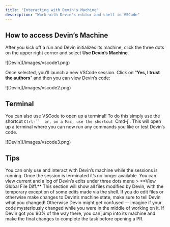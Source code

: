 ```yaml
---
title: "Interacting with Devin's Machine"
description: "Work with Devin's editor and shell in VSCode"
---
```


## How to access Devin’s Machine

After you kick off a run and Devin initializes its machine, click the three dots on the upper right corner and select **Use Devin’s Machine**.

<Frame>
    ![Devin](/images/vscode1.png)
</Frame>

Once selected, you’ll launch a new VSCode session. Click on “**Yes, I trust the authors**” and then you can view Devin’s code:

<Frame>
    ![Devin](/images/vscode2.png)
</Frame>

## Terminal

You can also use VSCode to open up a terminal! To do this simply use the shortcut `Ctrl-``  or, on a Mac, use the shortcut `Cmd-j`. This will open up a terminal where you can now run any commands you like or test Devin’s code.

<Frame>
    ![Devin](/images/vscode3.png)
</Frame>

## Tips

<Accordion title="Edit while the session is running">
You can only use and interact with Devin’s machine while the sessions is running. Once the session is terminated it’s no longer available.
</Accordion>

<Accordion title="Check out file diffs">
You can view current and a log of Devin’s edits under three dots menu > **View Global File Diff.** This section will show all files modified by Devin, with the temporary exception of some edits made via the shell.
</Accordion>

<Accordion title="Keep Devin a heads up when making edits">
If you do edit files or otherwise make changes to Devin’s machine state, make sure to tell Devin what you changed! Otherwise Devin might get confused — imagine if your code mysteriously changed while you were in the middle of working on it.
</Accordion>

<Accordion title="Help Devin on the last mile">
If Devin got you 90% of the way there, you can jump into its machine and make the final changes to complete the task before opening a PR.
</Accordion>
